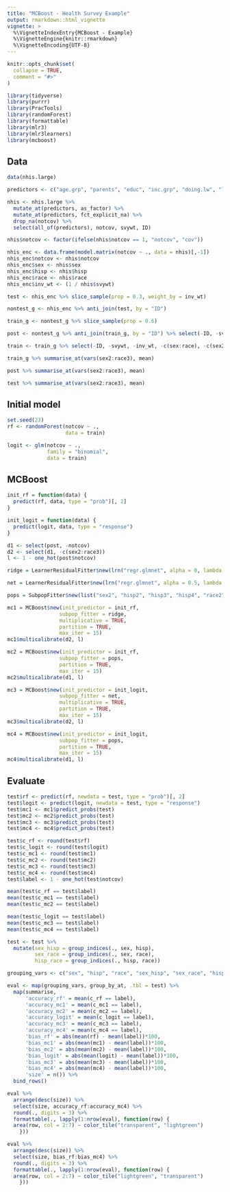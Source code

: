 ```yaml
---
title: "MCBoost - Health Survey Example"
output: rmarkdown::html_vignette
vignette: >
  %\VignetteIndexEntry{MCBoost - Example}
  %\VignetteEngine{knitr::rmarkdown}
  %\VignetteEncoding{UTF-8}
---
```


```r
knitr::opts_chunk$set(
  collapse = TRUE,
  comment = "#>"
)
```

```r
library(tidyverse)
library(purrr)
library(PracTools)
library(randomForest)
library(formattable)
library(mlr3)
library(mlr3learners)
library(mcboost)
```

## Data

```r
data(nhis.large)
```

```r
predictors <- c("age.grp", "parents", "educ", "inc.grp", "doing.lw", "limited", "sex", "hisp", "race")

nhis <- nhis.large %>%
  mutate_at(predictors, as_factor) %>%
  mutate_at(predictors, fct_explicit_na) %>%
  drop_na(notcov) %>%
  select(all_of(predictors), notcov, svywt, ID)

nhis$notcov <- factor(ifelse(nhis$notcov == 1, "notcov", "cov"))

nhis_enc <- data.frame(model.matrix(notcov ~ ., data = nhis)[,-1])
nhis_enc$notcov <- nhis$notcov
nhis_enc$sex <- nhis$sex
nhis_enc$hisp <- nhis$hisp
nhis_enc$race <- nhis$race
nhis_enc$inv_wt <- (1 / nhis$svywt)
```

```r
test <- nhis_enc %>% slice_sample(prop = 0.3, weight_by = inv_wt)

nontest_g <- nhis_enc %>% anti_join(test, by = "ID")

train_g <- nontest_g %>% slice_sample(prop = 0.6)

post <- nontest_g %>% anti_join(train_g, by = "ID") %>% select(-ID, -svywt, -inv_wt, -c(sex:race))

train <- train_g %>% select(-ID, -svywt, -inv_wt, -c(sex:race), -c(sex2:race3))
```

```r
train_g %>% summarise_at(vars(sex2:race3), mean)
```

```r
post %>% summarise_at(vars(sex2:race3), mean)
```

```r
test %>% summarise_at(vars(sex2:race3), mean)
```

## Initial model

```r
set.seed(23)
rf <- randomForest(notcov ~ ., 
                   data = train)
```

```r
logit <- glm(notcov ~ ., 
             family = "binomial",
             data = train)
```

## MCBoost

```r
init_rf = function(data) {
  predict(rf, data, type = "prob")[, 2]
}

init_logit = function(data) {
  predict(logit, data, type = "response")
}
```

```r
d1 <- select(post, -notcov)
d2 <- select(d1, -c(sex2:race3))
l <- 1 - one_hot(post$notcov)
```

```r
ridge = LearnerResidualFitter$new(lrn("regr.glmnet", alpha = 0, lambda = 2 / nrow(post)))

net = LearnerResidualFitter$new(lrn("regr.glmnet", alpha = 0.5, lambda = 2 / nrow(post)))

pops = SubpopFitter$new(list("sex2", "hisp2", "hisp3", "hisp4", "race2", "race3"))
```

```r
mc1 = MCBoost$new(init_predictor = init_rf, 
                 subpop_fitter = ridge,
                 multiplicative = TRUE,
                 partition = TRUE,
                 max_iter = 15)
mc1$multicalibrate(d2, l)

mc2 = MCBoost$new(init_predictor = init_rf, 
                 subpop_fitter = pops,
                 partition = TRUE,
                 max_iter = 15)
mc2$multicalibrate(d1, l)

mc3 = MCBoost$new(init_predictor = init_logit, 
                 subpop_fitter = net,
                 multiplicative = TRUE,
                 partition = TRUE,
                 max_iter = 15)
mc3$multicalibrate(d2, l)

mc4 = MCBoost$new(init_predictor = init_logit, 
                 subpop_fitter = pops,
                 partition = TRUE,
                 max_iter = 15)
mc4$multicalibrate(d1, l)
```

## Evaluate

```r
test$rf <- predict(rf, newdata = test, type = "prob")[, 2]
test$logit <- predict(logit, newdata = test, type = "response")
test$mc1 <- mc1$predict_probs(test)
test$mc2 <- mc2$predict_probs(test)
test$mc3 <- mc3$predict_probs(test)
test$mc4 <- mc4$predict_probs(test)

test$c_rf <- round(test$rf)
test$c_logit <- round(test$logit)
test$c_mc1 <- round(test$mc1)
test$c_mc2 <- round(test$mc2)
test$c_mc3 <- round(test$mc3)
test$c_mc4 <- round(test$mc4)
test$label <- 1 - one_hot(test$notcov)
```

```r
mean(test$c_rf == test$label)
mean(test$c_mc1 == test$label)
mean(test$c_mc2 == test$label)

mean(test$c_logit == test$label)
mean(test$c_mc3 == test$label)
mean(test$c_mc4 == test$label)
```

```r
test <- test %>% 
  mutate(sex_hisp = group_indices(., sex, hisp),
         sex_race = group_indices(., sex, race),
         hisp_race = group_indices(., hisp, race))

grouping_vars <- c("sex", "hisp", "race", "sex_hisp", "sex_race", "hisp_race")

eval <- map(grouping_vars, group_by_at, .tbl = test) %>%
  map(summarise,
      'accuracy_rf' = mean(c_rf == label),
      'accuracy_mc1' = mean(c_mc1 == label),
      'accuracy_mc2' = mean(c_mc2 == label),
      'accuracy_logit' = mean(c_logit == label),
      'accuracy_mc3' = mean(c_mc3 == label),
      'accuracy_mc4' = mean(c_mc4 == label),
      'bias_rf' = abs(mean(rf) - mean(label))*100,
      'bias_mc1' = abs(mean(mc1) - mean(label))*100,
      'bias_mc2' = abs(mean(mc2) - mean(label))*100,
      'bias_logit' = abs(mean(logit) - mean(label))*100,
      'bias_mc3' = abs(mean(mc3) - mean(label))*100,
      'bias_mc4' = abs(mean(mc4) - mean(label))*100,
      'size' = n()) %>%
  bind_rows()
```

```r
eval %>%
  arrange(desc(size)) %>%
  select(size, accuracy_rf:accuracy_mc4) %>%
  round(., digits = 3) %>%
  formattable(., lapply(1:nrow(eval), function(row) {
  area(row, col = 2:7) ~ color_tile("transparent", "lightgreen")
    }))
```

```r
eval %>%
  arrange(desc(size)) %>%
  select(size, bias_rf:bias_mc4) %>%
  round(., digits = 3) %>%
  formattable(., lapply(1:nrow(eval), function(row) {
  area(row, col = 2:7) ~ color_tile("lightgreen", "transparent")
    }))
```
